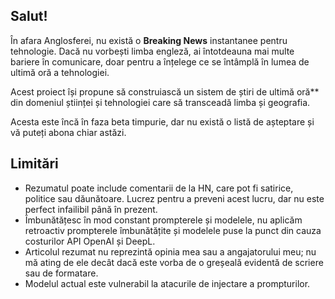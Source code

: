 
<CallToAction />

## Salut!

În afara Anglosferei, nu există o **Breaking News** instantanee pentru tehnologie.
Dacă nu vorbești limba engleză, ai întotdeauna mai multe bariere în comunicare, doar pentru a înțelege ce se întâmplă în lumea de ultimă oră a tehnologiei.


<Callout type="info" emoji="🗞️">

Acest proiect își propune să construiască un sistem de știri de ultimă oră\*\* din domeniul științei și tehnologiei care să transceadă limba și geografia.

</Callout>

Acesta este încă în faza beta timpurie, dar nu există o listă de așteptare și vă puteți abona chiar astăzi.

## Limitări

- Rezumatul poate include comentarii de la HN, care pot fi satirice, politice sau dăunătoare. Lucrez pentru a preveni acest lucru, dar nu este perfect infailibil până în prezent.
- Îmbunătățesc în mod constant prompterele și modelele, nu aplicăm retroactiv prompterele îmbunătățite și modelele puse la punct din cauza costurilor API OpenAI și DeepL.
- Articolul rezumat nu reprezintă opinia mea sau a angajatorului meu; nu mă ating de ele decât dacă este vorba de o greșeală evidentă de scriere sau de formatare.
- Modelul actual este vulnerabil la atacurile de injectare a prompturilor.
